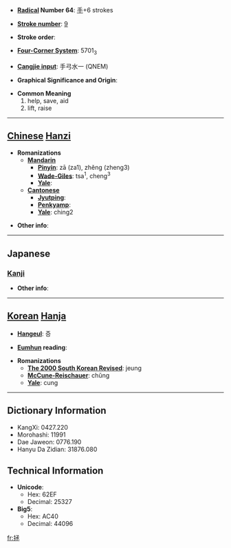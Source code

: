 * '''[[Wiktionary:Chinese radical index| Radical]] Number 64''': [[Wiktionary:Chinese radical index 手|手]]+6 strokes

* '''[[Wiktionary:Chinese total strokes index|Stroke number]]''': [[Wiktionary:Chinese total strokes index 9|9]]

* '''Stroke order''': 

* '''[[Wiktionary:Chinese four corner index|Four-Corner System]]''': 5701<sub>3</sub>

* '''[[Wiktionary:Chinese Cangjie index|Cangjie input]]''': 手弓水一 (QNEM)

* '''Graphical Significance and Origin''': 

* '''Common Meaning'''
*#help, save, aid
*# lift, raise


----

== [[Chinese]] [[Hanzi]] ==

* '''Romanizations'''
** '''[[Mandarin]]'''
*** '''[[Pinyin]]''': zā (za1), zhěng (zheng3)
*** '''[[Wade-Giles]]''': tsa<sup>1</sup>, cheng<sup>3</sup>
*** '''[[Yale]]''': 
** '''[[Cantonese]]'''
*** '''[[Jyutping]]''':
*** '''[[Penkyamp]]''': 
*** '''[[Yale]]''': ching2

* '''Other info''': 

----

==Japanese==
===[[Kanji]]===
{{kanji|on readings=[[じょう]] (jō), [[しょう]] (shō)
|kun readings=[[すくう]] (sukuu)
}}

* '''Other info''':  

----

== [[Korean]] [[Hanja]] ==

* '''[[Hangeul]]''': 증

* '''[[Eumhun]] reading''': 

* '''Romanizations'''
** '''[[The 2000 South Korean Revised Romanization|The 2000 South Korean Revised]]''': jeung
** '''[[McCune-Reischauer]]''': chŭng
** '''[[Yale]]''': cung

----

== Dictionary Information ==

* KangXi: 0427.220
* Morohashi: 11991
* Dae Jaweon: 0776.190
* Hanyu Da Zidian: 31876.080

== Technical Information ==

* '''Unicode''':
** Hex: 62EF
** Decimal: 25327
* '''Big5''':
** Hex: AC40
** Decimal: 44096

[[fr:拯]]